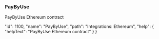 ### PayByUse

PayByUse Ethereum contract










  "id": 1100,
  "name": "PayByUse",
  "path": "Integrations: Ethereum",
  "help": {
    "helpText": "PayByUse Ethereum contract"
  }
}